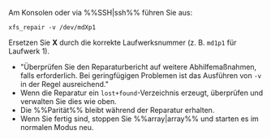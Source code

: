 Am Konsolen oder via %%SSH|ssh%% führen Sie aus:

```
xfs_repair -v /dev/mdXp1
```

Ersetzen Sie **X** durch die korrekte Laufwerksnummer (z. B. `md1p1` für Laufwerk 1).

- "Überprüfen Sie den Reparaturbericht auf weitere Abhilfemaßnahmen, falls erforderlich. Bei geringfügigen Problemen ist das Ausführen von `-v` in der Regel ausreichend."
- Wenn die Reparatur ein `lost+found`-Verzeichnis erzeugt, überprüfen und verwalten Sie dies wie oben.
- Die %%Parität%% bleibt während der Reparatur erhalten.
- Wenn Sie fertig sind, stoppen Sie %%array|array%% und starten es im normalen Modus neu.
